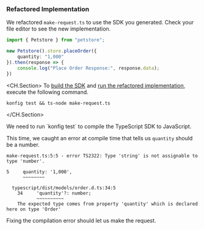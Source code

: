 ### Refactored Implementation

We refactored `make-request.ts` to use the SDK you generated. Check your file
editor to see the new implementation.

```typescript make-request.ts
import { Petstore } from "petstore";

new Petstore().store.placeOrder({
    quantity: "1,000"
}).then(response => {
    console.log("Place Order Response:", response.data);
})
```

<CH.Section>
To [build the SDK](focus://1[1:11]) and [run the refactored implementation](focus://1[16:32]), execute the following command.

```shell Terminal
konfig test && ts-node make-request.ts
```
</CH.Section>

<Admonition type="note">
We need to run `konfig test` to compile the TypeScript SDK to JavaScript.
</Admonition>

This time, we caught an error at compile time that tells us `quantity` should be a number.

```shell Terminal
make-request.ts:5:5 - error TS2322: Type 'string' is not assignable to type 'number'.

5     quantity: '1,000',
      ~~~~~~~~

  typescript/dist/models/order.d.ts:34:5
    34     'quantity'?: number;
           ~~~~~~~~~~
    The expected type comes from property 'quantity' which is declared here on type 'Order'
```

Fixing the compilation error should let us make the request.

